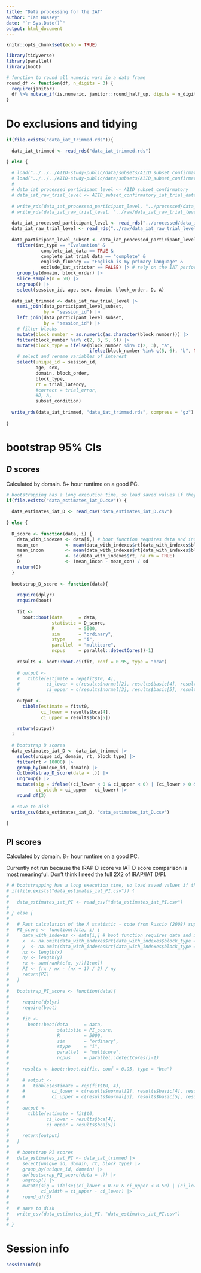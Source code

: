 ```yaml
---
title: "Data processing for the IAT"
author: "Ian Hussey"
date: "`r Sys.Date()`"
output: html_document
---
```


```r

knitr::opts_chunk$set(echo = TRUE)

```

```r

library(tidyverse)
library(parallel)
library(boot)

# function to round all numeric vars in a data frame
round_df <- function(df, n_digits = 3) {
  require(janitor)
  df %>% mutate_if(is.numeric, janitor::round_half_up, digits = n_digits)
}

```

# Do exclusions and tidying

```r

if(file.exists("data_iat_trimmed.rds")){
  
  data_iat_trimmed <- read_rds("data_iat_trimmed.rds")

} else {
  
  # load("../../../AIID-study-public/data/subsets/AIID_subset_confirmatory.RData")
  # load("../../../AIID-study-public/data/subsets/AIID_subset_confirmatory_iat_trial_data.RData")
  # 
  # data_iat_processed_participant_level <- AIID_subset_confirmatory
  # data_iat_raw_trial_level <- AIID_subset_confirmatory_iat_trial_data
  
  # write_rds(data_iat_processed_participant_level, "../processed/data_iat_processed_participant_level.rds", compress = "gz")
  # write_rds(data_iat_raw_trial_level, "../raw/data_iat_raw_trial_level.rds", compress = "xz")
  
  data_iat_processed_participant_level <- read_rds("../processed/data_iat_processed_participant_level.rds")
  data_iat_raw_trial_level <- read_rds("../raw/data_iat_raw_trial_level.rds")
  
  data_participant_level_subset <- data_iat_processed_participant_level |>
    filter(iat_type == "Evaluation" &
             complete_iat_data == TRUE &
             complete_iat_trial_data == "complete" &
             english_fluency == "English is my primary language" &
             exclude_iat_stricter == FALSE) |> # rely on the IAT performance exclusions already implemented in the AIID dataset
    group_by(domain, block_order) |>
    slice_sample(n = 50) |> 
    ungroup() |>
    select(session_id, age, sex, domain, block_order, D, A)
  
  data_iat_trimmed <- data_iat_raw_trial_level |>
    semi_join(data_participant_level_subset, 
              by = "session_id") |>
    left_join(data_participant_level_subset, 
              by = "session_id") |>
    # filter blocks
    mutate(block_number = as.numeric(as.character(block_number))) |>
    filter(block_number %in% c(2, 3, 5, 6)) |>
    mutate(block_type = ifelse(block_number %in% c(2, 3), "a",
                               ifelse(block_number %in% c(5, 6), "b", NA))) |>
    # select and rename variables of interest
    select(unique_id = session_id,
           age, sex, 
           domain, block_order, 
           block_type, 
           rt = trial_latency, 
           #correct = trial_error,  
           #D, A,
           subset_condition)
  
  write_rds(data_iat_trimmed, "data_iat_trimmed.rds", compress = "gz")
  
}

```

# bootstrap 95% CIs

## *D* scores

Calculated by domain. 8+ hour runtime on a good PC.

```r

# bootstrapping has a long execution time, so load saved values if they've already been calculated
if(file.exists("data_estimates_iat_D.csv")) {
  
  data_estimates_iat_D <- read_csv("data_estimates_iat_D.csv")
  
} else {
  
  D_score <- function(data, i) {
    data_with_indexes <- data[i,] # boot function requires data and index
    mean_con          <- mean(data_with_indexes$rt[data_with_indexes$block_type == "a"], na.rm = TRUE)
    mean_incon        <- mean(data_with_indexes$rt[data_with_indexes$block_type == "b"], na.rm = TRUE)
    sd                <- sd(data_with_indexes$rt, na.rm = TRUE)
    D                 <- (mean_incon - mean_con) / sd
    return(D)
  }
  
  bootstrap_D_score <- function(data){
    
    require(dplyr)
    require(boot)
    
    fit <- 
      boot::boot(data      = data, 
                 statistic = D_score, 
                 R         = 5000, 
                 sim       = "ordinary", 
                 stype     = "i",
                 parallel  = "multicore", 
                 ncpus     = parallel::detectCores()-1)
    
    results <- boot::boot.ci(fit, conf = 0.95, type = "bca")
    
    # output <- 
    #   tibble(estimate = rep(fit$t0, 4),
    #          ci_lower = c(results$normal[2], results$basic[4], results$percent[4], results$bca[4]),
    #          ci_upper = c(results$normal[3], results$basic[5], results$percent[5], results$bca[5]))
    
    output <- 
      tibble(estimate = fit$t0,
             ci_lower = results$bca[4],
             ci_upper = results$bca[5])
    
    return(output)
  }
  
  # bootstrap D scores 
  data_estimates_iat_D <- data_iat_trimmed |>
    select(unique_id, domain, rt, block_type) |>
    filter(rt < 10000) |>
    group_by(unique_id, domain) |>
    do(bootstrap_D_score(data = .)) |>
    ungroup() |>
    mutate(sig = ifelse((ci_lower < 0 & ci_upper < 0) | (ci_lower > 0 & ci_upper > 0), TRUE, FALSE),
           ci_width = ci_upper - ci_lower) |>
    round_df(3)
  
  # save to disk
  write_csv(data_estimates_iat_D, "data_estimates_iat_D.csv")
  
}

```

## PI scores 

Calculated by domain. 8+ hour runtime on a good PC.

Currently not run because the IRAP D score vs IAT D score comparison is most meaningful. Don't think I need the full 2X2 of IRAP/IAT D/PI.

```r

# # bootstrapping has a long execution time, so load saved values if they've already been calculated
# if(file.exists("data_estimates_iat_PI.csv")) {
#   
#   data_estimates_iat_PI <- read_csv("data_estimates_iat_PI.csv")
#   
# } else {
#   
#   # Fast calculation of the A statistic - code from Ruscio (2008) supplementary materials
#   PI_score <- function(data, i) {
#     data_with_indexes <- data[i,] # boot function requires data and index
#     x  <- na.omit(data_with_indexes$rt[data_with_indexes$block_type == "b"])
#     y  <- na.omit(data_with_indexes$rt[data_with_indexes$block_type == "a"])
#     nx <- length(x)
#     ny <- length(y)
#     rx <- sum(rank(c(x, y))[1:nx])
#     PI <- (rx / nx - (nx + 1) / 2) / ny
#     return(PI)
#   }
#   
#   bootstrap_PI_score <- function(data){
#     
#     require(dplyr)
#     require(boot)
#     
#     fit <- 
#       boot::boot(data      = data, 
#                  statistic = PI_score, 
#                  R         = 5000, 
#                  sim       = "ordinary", 
#                  stype     = "i",
#                  parallel  = "multicore", 
#                  ncpus     = parallel::detectCores()-1)
#     
#     results <- boot::boot.ci(fit, conf = 0.95, type = "bca")
#     
#     # output <- 
#     #   tibble(estimate = rep(fit$t0, 4),
#     #          ci_lower = c(results$normal[2], results$basic[4], results$percent[4], results$bca[4]),
#     #          ci_upper = c(results$normal[3], results$basic[5], results$percent[5], results$bca[5]))
#     
#     output <- 
#       tibble(estimate = fit$t0,
#              ci_lower = results$bca[4],
#              ci_upper = results$bca[5])
#     
#     return(output)
#   }
#   
#   # bootstrap PI scores 
#   data_estimates_iat_PI <- data_iat_trimmed |>
#     select(unique_id, domain, rt, block_type) |>
#     group_by(unique_id, domain) |>
#     do(bootstrap_PI_score(data = .)) |>
#     ungroup() |>
#     mutate(sig = ifelse((ci_lower < 0.50 & ci_upper < 0.50) | (ci_lower > 0.50 & ci_upper > 0.50), TRUE, FALSE),
#            ci_width = ci_upper - ci_lower) |>
#     round_df(3)
#   
#   # save to disk
#   write_csv(data_estimates_iat_PI, "data_estimates_iat_PI.csv")
#   
# }

```

# Session info

```r

sessionInfo()

```


